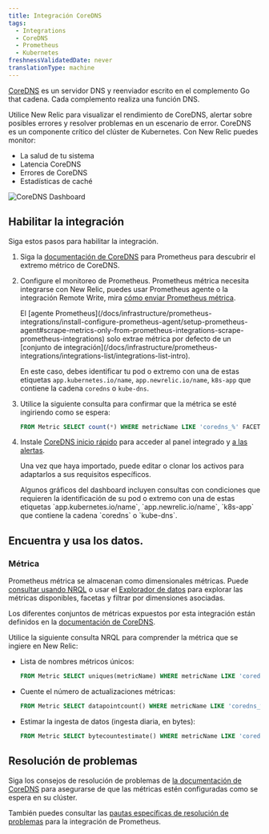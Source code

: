 ```yaml
---
title: Integración CoreDNS
tags:
  - Integrations
  - CoreDNS
  - Prometheus
  - Kubernetes
freshnessValidatedDate: never
translationType: machine
---
```


[CoreDNS](https://coredns.io/) es un servidor DNS y reenviador escrito en el complemento Go that cadena. Cada complemento realiza una función DNS.

Utilice New Relic para visualizar el rendimiento de CoreDNS, alertar sobre posibles errores y resolver problemas en un escenario de error. CoreDNS es un componente crítico del clúster de Kubernetes. Con New Relic puedes monitor:

* La salud de tu sistema
* Latencia CoreDNS
* Errores de CoreDNS
* Estadísticas de caché

<img title="CoreDNS Dashboard" alt="CoreDNS Dashboard" src="/images/kubernetes_screenshot-crop_coredns-dashboard.webp" />

## Habilitar la integración

Siga estos pasos para habilitar la integración.

1. Siga la [documentación de CoreDNS](https://coredns.io/plugins/kubernetes/#metrics) para Prometheus para descubrir el extremo métrico de CoreDNS.

2. Configure el monitoreo de Prometheus. Prometheus métrica necesita integrarse con New Relic, puedes usar Prometheus agente o la integración Remote Write, mira [cómo enviar Prometheus métrica](/docs/infrastructure/prometheus-integrations/get-started/send-prometheus-metric-data-new-relic/).

   <Callout variant="important">
     El [agente Prometheus](/docs/infrastructure/prometheus-integrations/install-configure-prometheus-agent/setup-prometheus-agent#scrape-metrics-only-from-prometheus-integrations-scrape-prometheus-integrations) solo extrae métrica por defecto de un [conjunto de integración](/docs/infrastructure/prometheus-integrations/integrations-list/integrations-list-intro).

     En este caso, debes identificar tu pod o extremo con una de estas etiquetas `app.kubernetes.io/name`, `app.newrelic.io/name`, `k8s-app` que contiene la cadena `coredns` o `kube-dns`.
   </Callout>

3. Utilice la siguiente consulta para confirmar que la métrica se esté ingiriendo como se espera:

   ```sql
   FROM Metric SELECT count(*) WHERE metricName LIKE 'coredns_%' FACET metricName LIMIT MAX
   ```

4. Instale [CoreDNS inicio rápido](https://newrelic.com/instant-observability/CoreDNS) para acceder al panel integrado y [a las alertas](/docs/alerts-applied-intelligence/new-relic-alerts/learn-alerts/introduction-alerts/).

   Una vez que haya importado, puede editar o clonar los activos para adaptarlos a sus requisitos específicos.

   <Callout variant="important">
     Algunos gráficos del dashboard incluyen consultas con condiciones que requieren la identificación de su pod o extremo con una de estas etiquetas `app.kubernetes.io/name`, `app.newrelic.io/name`, `k8s-app` que contiene la cadena `coredns` o `kube-dns`.
   </Callout>

## Encuentra y usa los datos.

### Métrica

Prometheus métrica se almacenan como dimensionales métricas. Puede [consultar usando NRQL](/docs/telemetry-data-platform/get-data/apis/query-metric-data-type/) o usar el [Explorador de datos](/docs/query-your-data/explore-query-data/browse-data/introduction-data-explorer/) para explorar las métricas disponibles, facetas y filtrar por dimensiones asociadas.

Los diferentes conjuntos de métricas expuestos por esta integración están definidos en la [documentación de CoreDNS](https://coredns.io/plugins/metrics/).

Utilice la siguiente consulta NRQL para comprender la métrica que se ingiere en New Relic:

* Lista de nombres métricos únicos:

  ```sql
  FROM Metric SELECT uniques(metricName) WHERE metricName LIKE 'coredns_%' LIMIT MAX
  ```

* Cuente el número de actualizaciones métricas:

  ```sql
  FROM Metric SELECT datapointcount() WHERE metricName LIKE 'coredns_%' LIMIT MAX
  ```

* Estimar la ingesta de datos (ingesta diaria, en bytes):

  ```sql
  FROM Metric SELECT bytecountestimate() WHERE metricName LIKE 'coredns_%' SINCE 1 day ago
  ```

## Resolución de problemas

Siga los consejos de resolución de problemas de [la documentación de CoreDNS](https://coredns.io/plugins/kubernetes/) para asegurarse de que las métricas estén configuradas como se espera en su clúster.

También puedes consultar las [pautas específicas de resolución de problemas](/docs/infrastructure/prometheus-integrations/troubleshooting/no-data-appears-prometheus-integration) para la integración de Prometheus.